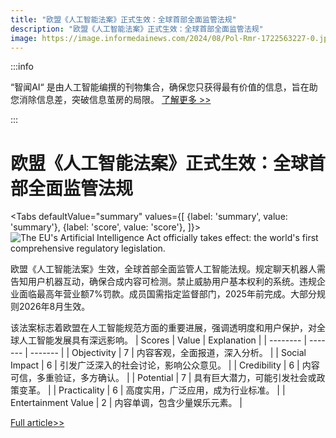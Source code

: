 ```yaml
---
title: "欧盟《人工智能法案》正式生效：全球首部全面监管法规"
description: "欧盟《人工智能法案》正式生效：全球首部全面监管法规"
image: https://image.informedainews.com/2024/08/Pol-Rmr-1722563227-0.jpg
---
```



:::info

“智闻AI“ 是由人工智能编撰的刊物集合，确保您只获得最有价值的信息，旨在助您消除信息差，突破信息茧房的局限。  [了解更多 >>](/)

:::

# 欧盟《人工智能法案》正式生效：全球首部全面监管法规


<Tabs
	defaultValue="summary"
	values={[
	{label: 'summary', value: 'summary'},
	{label: 'score', value: 'score'},
]}>
<TabItem value="summary">
<img
  src="https://image.informedainews.com/2024/08/Pol-Rmr-1722563227-0.jpg"
  alt="The EU's Artificial Intelligence Act officially takes effect: the world's first comprehensive regulatory legislation."
/>



欧盟《人工智能法案》生效，全球首部全面监管人工智能法规。规定聊天机器人需告知用户机器互动，确保合成内容可检测。禁止威胁用户基本权利的系统。违规企业面临最高年营业额7%罚款。成员国需指定监督部门，2025年前完成。大部分规则2026年8月生效。

该法案标志着欧盟在人工智能规范方面的重要进展，强调透明度和用户保护，对全球人工智能发展具有深远影响。
</TabItem>
<TabItem value="score">
	| Scores     | Value   | Explanation |
	| -------- | ------- | ------- |
	| Objectivity  | 7    | 内容客观，全面报道，深入分析。    |
	| Social Impact | 6     | 引发广泛深入的社会讨论，影响公众意见。    |
	| Credibility    | 6    | 内容可信，多重验证，多方确认。    |
	| Potential    | 7    | 具有巨大潜力，可能引发社会或政策变革。    |
	| Practicality    | 6    | 高度实用，广泛应用，成为行业标准。    |
	| Entertainment Value    | 2    | 内容单调，包含少量娱乐元素。    |
</TabItem>
</Tabs>

[Full article>>](https://www.cnbeta.com.tw/articles/tech/1440641.htm)
